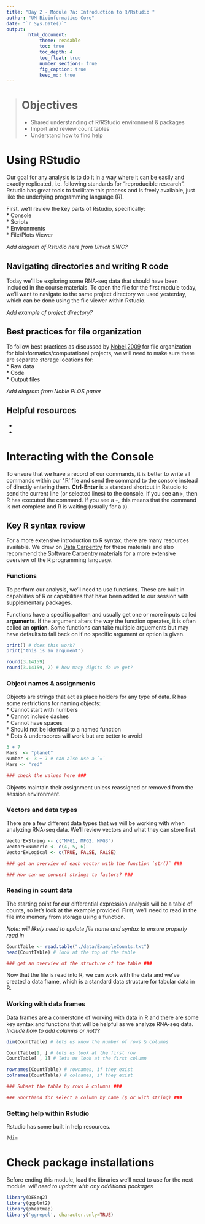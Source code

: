 ```yaml
---
title: "Day 2 - Module 7a: Introduction to R/Rstudio "
author: "UM Bioinformatics Core"
date: "`r Sys.Date()`"
output:
        html_document:
            theme: readable
            toc: true
            toc_depth: 4
            toc_float: true
            number_sections: true
            fig_caption: true
            keep_md: true
---
```


<!--- Allow the page to be wider --->
<style>
    body .main-container {
        max-width: 1200px;
    }
</style>

> # Objectives    
> * Shared understanding of R/RStudio environment & packages    
> * Import and review count tables    
> * Understand how to find help

# Using RStudio

Our goal for any analysis is to do it in a way where it can be easily and exactly replicated, i.e. following standards for "reproducible research". Rstudio has great tools to facilitate this process and is freely available, just like the underlying programming language (R). 

First, we'll review the key parts of Rstudio, specifically:   
* Console   
* Scripts    
* Environments    
* File/Plots Viewer    

*Add diagram of Rstudio here from Umich SWC?*

## Navigating directories and writing R code 

Today we'll be exploring some RNA-seq data that should have been included in the course materials. To open the file for the first module today, we'll want to navigate to the same project directory we used yesterday, which can be done using the file viewer within Rstudio. 

*Add example of project directory?*


## Best practices for file organization

To follow best practices as discussed by [Nobel,2009](https://journals.plos.org/ploscompbiol/article?id=10.1371/journal.pcbi.1000424) for file organization for bioinformatics/computational projects, we will need to make sure there are separate storage locations for:  
* Raw data   
* Code   
* Output files    

*Add diagram from Noble PLOS paper* 

## Helpful resources

* 
* 

# Interacting with the Console

To ensure that we have a record of our commands, it is better to write all commands within our '.R' file and send the command to the console instead of directly entering them. **Ctrl-Enter** is a standard shortcut in Rstudio to send the current line (or selected lines) to the console. If you see an `>`, then R has executed the command. If you see a `+`, this means that the command is not complete and R is waiting (usually for a `)`).

## Key R syntax review

For a more extensive introduction to R syntax, there are many resources available. We drew on [Data Carpentry](https://datacarpentry.org/R-genomics/00-before-we-start.html) for these materials and also recommend the [Software Carpentry](https://swcarpentry.github.io/r-novice-gapminder/) materials for a more extensive overview of the R programming language.

### Functions

To perform our analysis, we'll need to use functions. These are built in capablities of R or capabilities that have been added to our session with supplementary packages. 

Functions have a specific pattern and usually get one or more inputs called **arguments**. If the argument alters the way the function operates, it is often called an **option**. Some functions can take multiple arguements but may have defaults to fall back on if no specific argument or option is given.

```r
print() # does this work?
print("this is an argument")

round(3.14159) 
round(3.14159, 2) # how many digits do we get?

```

### Object names & assignments

Objects are strings that act as place holders for any type of data. R has some restrictions for naming objects:    
* Cannot start with numbers   
* Cannot include dashes   
* Cannot have spaces    
* Should not be identical to a named function    
* Dots & underscores will work but are better to avoid    

```r
3 + 7 
Mars  <- "planet"
Number <- 3 + 7 # can also use a `=`
Mars <- "red"

### check the values here ###

```

Objects maintain their assignment unless reassigned or removed from the session environment. 

### Vectors and data types

There are a few different data types that we will be working with when analyzing RNA-seq data. We'll review vectors and what they can store first.

```r
VectorExString <- c("MFG1, MFG2, MFG3")
VectorExNumeric <- c(4, 5, 6)
VectorExLogical <- c(TRUE, FALSE, FALSE)

### get an overview of each vector with the function `str()` ###

### How can we convert strings to factors? ###

```


### Reading in count data

The starting point for our differential expression analysis will be a table of counts, so let's look at the example provided. First, we'll need to read in the file into memory from storage using a function.

*Note: will likely need to update file name and syntax to ensure properly read in*
```r
CountTable <- read.table("./data/ExampleCounts.txt") 
head(CountTable) # look at the top of the table

### get an overview of the structure of the table ###

```

Now that the file is read into R, we can work with the data and we've created a data frame, which is a standard data structure for tabular data in R.

### Working with data frames

Data frames are a cornerstone of working with data in R and there are some key syntax and functions that will be helpful as we analyze RNA-seq data. *Include how to add columns or not??*
```r
dim(CountTable) # lets us know the number of rows & columns

CountTable[1, ] # lets us look at the first row
CountTable[ , 1] # lets us look at the first column

rownames(CountTable) # rownames, if they exist
colnames(CountTable) # colnames, if they exist

### Subset the table by rows & columns ###

### Shorthand for select a column by name ($ or with string) ###

```

### Getting help within Rstudio

Rstudio has some built in help resources.

```r
?dim
```

# Check package installations

Before ending this module, load the libraries we'll need to use for the next module. *will need to update with any additional packages*
```r
library(DESeq2)
library(ggplot2)
library(pheatmap)
library('ggrepel', character.only=TRUE)

```


